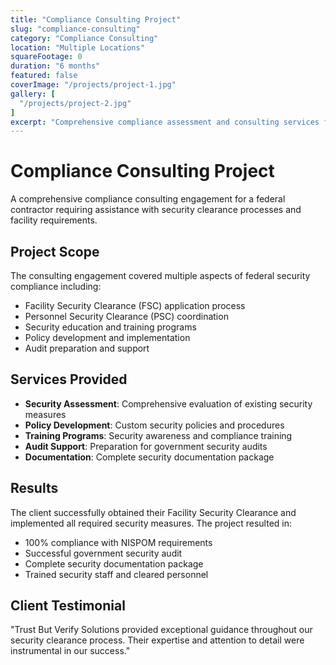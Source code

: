 ```yaml
---
title: "Compliance Consulting Project"
slug: "compliance-consulting"
category: "Compliance Consulting"
location: "Multiple Locations"
squareFootage: 0
duration: "6 months"
featured: false
coverImage: "/projects/project-1.jpg"
gallery: [
  "/projects/project-2.jpg"
]
excerpt: "Comprehensive compliance assessment and consulting services for federal contractor security requirements."
---
```


# Compliance Consulting Project

A comprehensive compliance consulting engagement for a federal contractor requiring assistance with security clearance processes and facility requirements.

## Project Scope

The consulting engagement covered multiple aspects of federal security compliance including:
- Facility Security Clearance (FSC) application process
- Personnel Security Clearance (PSC) coordination
- Security education and training programs
- Policy development and implementation
- Audit preparation and support

## Services Provided

- **Security Assessment**: Comprehensive evaluation of existing security measures
- **Policy Development**: Custom security policies and procedures
- **Training Programs**: Security awareness and compliance training
- **Audit Support**: Preparation for government security audits
- **Documentation**: Complete security documentation package

## Results

The client successfully obtained their Facility Security Clearance and implemented all required security measures. The project resulted in:
- 100% compliance with NISPOM requirements
- Successful government security audit
- Complete security documentation package
- Trained security staff and cleared personnel

## Client Testimonial

"Trust But Verify Solutions provided exceptional guidance throughout our security clearance process. Their expertise and attention to detail were instrumental in our success."
